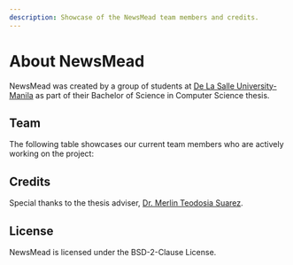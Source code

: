 ```yaml
---
description: Showcase of the NewsMead team members and credits.
---
```



# About NewsMead

NewsMead was created by a group of students at [De La Salle University-Manila](https://www.dlsu.edu.ph/) as part of their Bachelor of Science in Computer Science thesis.

## Team

The following table showcases our current team members who are actively working on the project:

<Members current={true} />

## Credits

Special thanks to the thesis adviser, [Dr. Merlin Teodosia Suarez](https://www.linkedin.com/in/merlin-teodosia-suarez-81a53326/).

## License

NewsMead is licensed under the BSD-2-Clause License.
